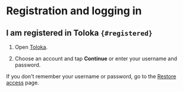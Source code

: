 # Registration and logging in

## I am registered in Toloka `{#registered}`
1. Open [Toloka](http://toloka.yandex.com/).

1. Choose an account and tap **Continue** or enter your username and password.

If you don't remember your username or password, go to the [Restore access](https://passport.yandex.com/passport?mode=restore) page.
